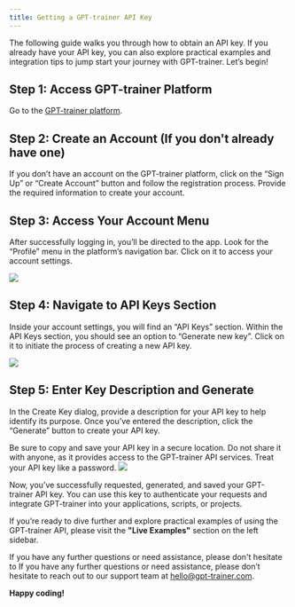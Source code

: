 ```yaml
---
title: Getting a GPT-trainer API Key
---
```


The following guide walks you through how to obtain an API key. If you already have your API key, 
you can also explore practical examples and integration tips to jump start your journey with GPT-trainer. Let’s begin!

## Step 1: Access GPT-trainer Platform

Go to the [GPT-trainer platform](https://app.gpt-trainer.com).

## Step 2: Create an Account (If you don't already have one)

If you don’t have an account on the GPT-trainer platform, click on the “Sign Up” or “Create Account” 
button and follow the registration process. Provide the required information to create your account.

## Step 3: Access Your Account Menu

After successfully logging in, you’ll be directed to the app. Look for the “Profile” menu in the platform’s 
navigation bar. Click on it to access your account settings.

<Frame>
  <img src="/images/api-key-1.png" />
</Frame>

## Step 4: Navigate to API Keys Section

Inside your account settings, you will find an “API Keys” section. Within the API Keys section, 
you should see an option to “Generate new key”. Click on it to initiate the process of creating a new API key.

<Frame>
  <img src="/images/api-key-2.png" />
</Frame>

## Step 5: Enter Key Description and Generate

In the Create Key dialog, provide a description for your API key to help identify its purpose. 
Once you’ve entered the description, click the “Generate” button to create your API key.

<Warning>
  Be sure to copy and save your API key in a secure location. Do not share it with anyone, 
  as it provides access to the GPT-trainer API services. Treat your API key like a password.
</Warning>

<Frame>
  <img src="/images/api-key-3.png" />
</Frame>

Now, you’ve successfully requested, generated, and saved your GPT-trainer API key. 
You can use this key to authenticate your requests and integrate GPT-trainer into your applications, scripts, or projects.

If you’re ready to dive further and explore practical examples of using the GPT-trainer API, please visit the **"Live Examples"** section on the left sidebar.

If you have any further questions or need assistance, please don't hesitate to If you have any further questions or 
need assistance, please don’t hesitate to reach out to our support team at [hello@gpt-trainer.com](mailto:hello@gpt-trainer.com). 

**Happy coding!**